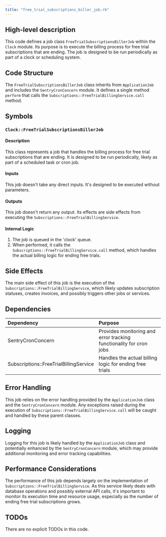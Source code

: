 ```yaml
---
title: "free_trial_subscriptions_biller_job.rb"
---
```


## High-level description
This code defines a job class `FreeTrialSubscriptionsBillerJob` within the `Clock` module. Its purpose is to execute the billing process for free trial subscriptions that are ending. The job is designed to be run periodically as part of a clock or scheduling system.

## Code Structure
The `FreeTrialSubscriptionsBillerJob` class inherits from `ApplicationJob` and includes the `SentryCronConcern` module. It defines a single method `perform` that calls the `Subscriptions::FreeTrialBillingService.call` method.

## Symbols

### `Clock::FreeTrialSubscriptionsBillerJob`
#### Description
This class represents a job that handles the billing process for free trial subscriptions that are ending. It is designed to be run periodically, likely as part of a scheduled task or cron job.

#### Inputs
This job doesn't take any direct inputs. It's designed to be executed without parameters.

#### Outputs
This job doesn't return any output. Its effects are side effects from executing the `Subscriptions::FreeTrialBillingService`.

#### Internal Logic
1. The job is queued in the 'clock' queue.
2. When performed, it calls the `Subscriptions::FreeTrialBillingService.call` method, which handles the actual billing logic for ending free trials.

## Side Effects
The main side effect of this job is the execution of the `Subscriptions::FreeTrialBillingService`, which likely updates subscription statuses, creates invoices, and possibly triggers other jobs or services.

## Dependencies
| Dependency | Purpose |
|:-----------|:--------|
| SentryCronConcern | Provides monitoring and error tracking functionality for cron jobs |
| Subscriptions::FreeTrialBillingService | Handles the actual billing logic for ending free trials |

## Error Handling
This job relies on the error handling provided by the `ApplicationJob` class and the `SentryCronConcern` module. Any exceptions raised during the execution of `Subscriptions::FreeTrialBillingService.call` will be caught and handled by these parent classes.

## Logging
Logging for this job is likely handled by the `ApplicationJob` class and potentially enhanced by the `SentryCronConcern` module, which may provide additional monitoring and error tracking capabilities.

## Performance Considerations
The performance of this job depends largely on the implementation of `Subscriptions::FreeTrialBillingService`. As this service likely deals with database operations and possibly external API calls, it's important to monitor its execution time and resource usage, especially as the number of ending free trial subscriptions grows.

## TODOs
There are no explicit TODOs in this code.